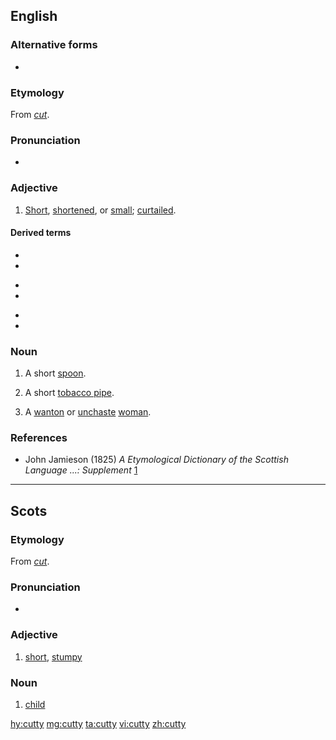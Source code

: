 ==English==

===Alternative forms===
* {{l|en|cuttie}}

===Etymology===
From ''[[cut]]''.

===Pronunciation===
* {{IPA|/ˈkʌti/|lang=en}}

===Adjective===
{{en-adj}}

# {{lb|en|Scotland|Northern England}} [[short|Short]], [[shortened]], or [[small]]; [[curtailed]].

====Derived terms====
{{top3}}
* {{l|en|cutty-brown}}
* {{l|en|cutty-gun}}
{{mid3}}
* {{l|en|cutty-hare}}
* {{l|en|cuttymum}}
{{mid3}}
* {{l|en|cutty-stoup}}
* {{l|en|cutty-quean}}
{{bottom}}

===Noun===
{{en-noun|cutties}}

# {{lb|en|Scotland}} A short [[spoon]].
# {{lb|en|Scotland}} A short [[tobacco pipe]].
#: {{rfquotek|Ramsay}}
# {{lb|en|Scotland|archaic}} A [[wanton]] or [[unchaste]] [[woman]].
#: {{rfquotek|Sir Walter Scott}}

===References===
* John Jamieson (1825) ''A Etymological Dictionary of the Scottish Language ...: Supplement'' [http://books.google.com/books?id=UGAJAAAAQAAJ&dq=cutty+cuttie&lr=&source=gbs_summary_s&cad=0]

----

==Scots==

===Etymology===
From ''[[cut]]''.

===Pronunciation===
* {{IPA|/ˈkʌtɪ/|/ˈkʌti/|lang=sco}}

===Adjective===
{{sco-adj}}

# [[short]], [[stumpy]]

===Noun===
{{sco-noun|cutties}}

# {{lb|sco|archaic}} [[child]]

[[hy:cutty]]
[[mg:cutty]]
[[ta:cutty]]
[[vi:cutty]]
[[zh:cutty]]